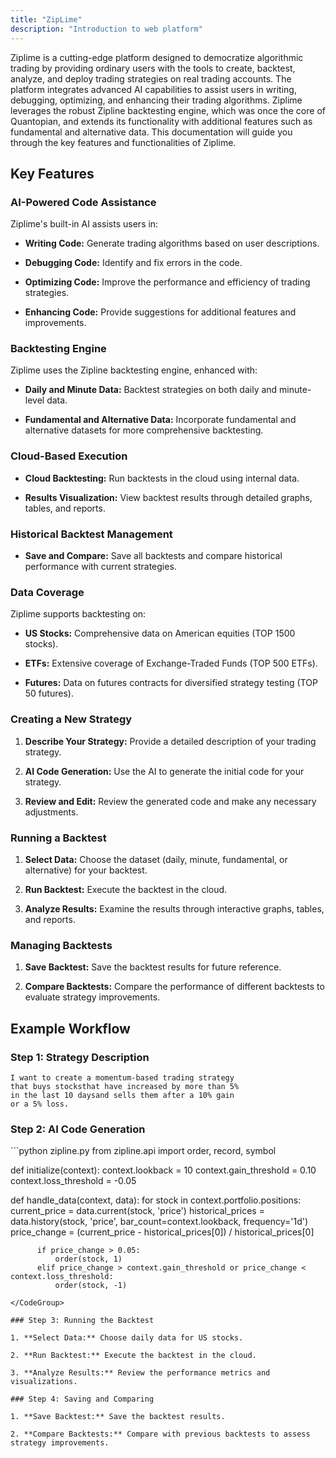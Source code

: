 ```yaml
---
title: "ZipLime"
description: "Introduction to web platform"
---
```


Ziplime is a cutting-edge platform designed to democratize algorithmic trading by providing ordinary users with the tools to create, backtest, analyze, and deploy trading strategies on real trading accounts. The platform integrates advanced AI capabilities to assist users in writing, debugging, optimizing, and enhancing their trading algorithms. Ziplime leverages the robust Zipline backtesting engine, which was once the core of Quantopian, and extends its functionality with additional features such as fundamental and alternative data. This documentation will guide you through the key features and functionalities of Ziplime.

## Key Features

### AI-Powered Code Assistance

Ziplime's built-in AI assists users in:

* **Writing Code:** Generate trading algorithms based on user descriptions.

* **Debugging Code:** Identify and fix errors in the code.

* **Optimizing Code:** Improve the performance and efficiency of trading strategies.

* **Enhancing Code:** Provide suggestions for additional features and improvements.

### Backtesting Engine

Ziplime uses the Zipline backtesting engine, enhanced with:

* **Daily and Minute Data:** Backtest strategies on both daily and minute-level data.

* **Fundamental and Alternative Data:** Incorporate fundamental and alternative datasets for more comprehensive backtesting.

### Cloud-Based Execution

* **Cloud Backtesting:** Run backtests in the cloud using internal data.

* **Results Visualization:** View backtest results through detailed graphs, tables, and reports.

### Historical Backtest Management

* **Save and Compare:** Save all backtests and compare historical performance with current strategies.

### Data Coverage

Ziplime supports backtesting on:

* **US Stocks:** Comprehensive data on American equities (TOP 1500 stocks).

* **ETFs:** Extensive coverage of Exchange-Traded Funds (TOP 500 ETFs).

* **Futures:** Data on futures contracts for diversified strategy testing (TOP 50 futures).

### &#xA;Creating a New Strategy

1. **Describe Your Strategy:** Provide a detailed description of your trading strategy.

2. **AI Code Generation:** Use the AI to generate the initial code for your strategy.

3. **Review and Edit:** Review the generated code and make any necessary adjustments.

### Running a Backtest

1. **Select Data:** Choose the dataset (daily, minute, fundamental, or alternative) for your backtest.

2. **Run Backtest:** Execute the backtest in the cloud.

3. **Analyze Results:** Examine the results through interactive graphs, tables, and reports.

### Managing Backtests

1. **Save Backtest:** Save the backtest results for future reference.

2. **Compare Backtests:** Compare the performance of different backtests to evaluate strategy improvements.

## Example Workflow

### Step 1: Strategy Description

```
I want to create a momentum-based trading strategy
that buys stocksthat have increased by more than 5%
in the last 10 daysand sells them after a 10% gain
or a 5% loss.
```

### Step 2: AI Code Generation

<CodeGroup>
  ```python zipline.py
  from zipline.api import order, record, symbol

  def initialize(context):
      context.lookback = 10
      context.gain_threshold = 0.10
      context.loss_threshold = -0.05

  def handle_data(context, data):
      for stock in context.portfolio.positions:
          current_price = data.current(stock, 'price')
          historical_prices = data.history(stock, 'price', bar_count=context.lookback, frequency='1d')
          price_change = (current_price - historical_prices[0]) / historical_prices[0]
          
          if price_change > 0.05:
              order(stock, 1)
          elif price_change > context.gain_threshold or price_change < context.loss_threshold:
              order(stock, -1)
  ```
</CodeGroup>

### Step 3: Running the Backtest

1. **Select Data:** Choose daily data for US stocks.

2. **Run Backtest:** Execute the backtest in the cloud.

3. **Analyze Results:** Review the performance metrics and visualizations.

### Step 4: Saving and Comparing

1. **Save Backtest:** Save the backtest results.

2. **Compare Backtests:** Compare with previous backtests to assess strategy improvements.
